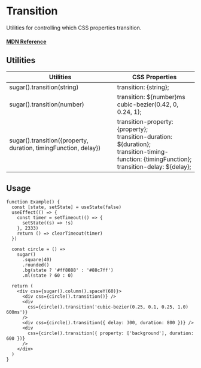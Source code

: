 # Transition

Utilities for controlling which CSS properties transition.

#### [MDN Reference](https://developer.mozilla.org/docs/Web/CSS/transition)

## Utilities

| Utilities                                                       | CSS Properties                                                                                                                                           |
| --------------------------------------------------------------- | -------------------------------------------------------------------------------------------------------------------------------------------------------- |
| sugar().transition(string)                                      | transition: {string};                                                                                                                                    |
| sugar().transition(number)                                      | transition: ${number}ms cubic-bezier(0.42, 0, 0.24, 1);                                                                                                  |
| sugar().transition({property, duration, timingFunction, delay}) | transition-property: {property};<br/>transition-duration: ${duration};<br/>transition-timing-function: {timingFunction};<br/>transition-delay: ${delay}; |

## Usage

```tsx live
function Example() {
  const [state, setState] = useState(false)
  useEffect(() => {
    const timer = setTimeout(() => {
      setState((s) => !s)
    }, 2333)
    return () => clearTimeout(timer)
  })

  const circle = () =>
    sugar()
      .square(40)
      .rounded()
      .bg(state ? '#ff8888' : '#88c7ff')
      .ml(state ? 60 : 0)

  return (
    <div css={sugar().column().spaceY(60)}>
      <div css={circle().transition()} />
      <div
        css={circle().transition('cubic-bezier(0.25, 0.1, 0.25, 1.0) 600ms')}
      />
      <div css={circle().transition({ delay: 300, duration: 800 })} />
      <div
        css={circle().transition({ property: ['background'], duration: 600 })}
      />
    </div>
  )
}
```
